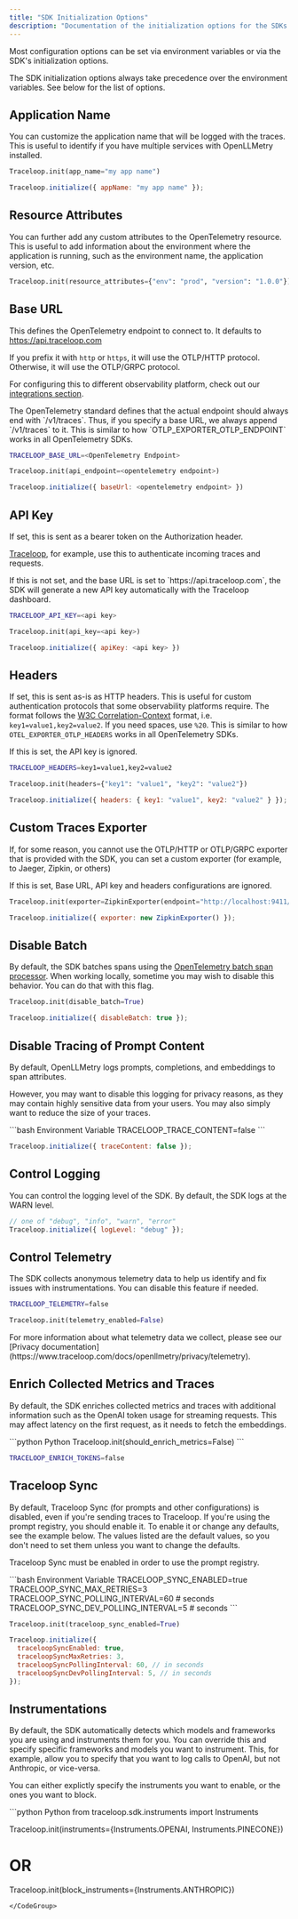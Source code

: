 ```yaml
---
title: "SDK Initialization Options"
description: "Documentation of the initialization options for the SDKs."
---
```


Most configuration options can be set via environment variables or via the SDK's initialization options.

<Warning>
  The SDK initialization options always take precedence over the environment
  variables.
</Warning>
See below for the list of options.

## Application Name

You can customize the application name that will be logged with the traces. This is useful to identify if you have multiple services with
OpenLLMetry installed.

<CodeGroup>

```python Python
Traceloop.init(app_name="my app name")
```

```js Typescript / Javascript
Traceloop.initialize({ appName: "my app name" });
```

</CodeGroup>

## Resource Attributes

You can further add any custom attributes to the OpenTelemetry resource. This is useful to add information about the environment
where the application is running, such as the environment name, the application version, etc.

<CodeGroup>

```python Python
Traceloop.init(resource_attributes={"env": "prod", "version": "1.0.0"})
```

</CodeGroup>

## Base URL

This defines the OpenTelemetry endpoint to connect to. It defaults to https://api.traceloop.com

If you prefix it with `http` or `https`, it will use the OTLP/HTTP protocol.
Otherwise, it will use the OTLP/GRPC protocol.

For configuring this to different observability platform, check out our [integrations section](/openllmetry/integrations).

<Note>
  The OpenTelemetry standard defines that the actual endpoint should always end
  with `/v1/traces`. Thus, if you specify a base URL, we always append
  `/v1/traces` to it. This is similar to how `OTLP_EXPORTER_OTLP_ENDPOINT` works
  in all OpenTelemetry SDKs.
</Note>

<CodeGroup>

```bash Environment Variable
TRACELOOP_BASE_URL=<OpenTelemetry Endpoint>
```

```python Python
Traceloop.init(api_endpoint=<opentelemetry endpoint>)
```

```js Typescript / Javascript
Traceloop.initialize({ baseUrl: <opentelemetry endpoint> })
```

</CodeGroup>

## API Key

If set, this is sent as a bearer token on the Authorization header.

[Traceloop](/openllmetry/integrations/traceloop), for example, use this to authenticate incoming traces and requests.

<Tip>
  If this is not set, and the base URL is set to `https://api.traceloop.com`,
  the SDK will generate a new API key automatically with the Traceloop
  dashboard.
</Tip>

<CodeGroup>

```bash Environment Variable
TRACELOOP_API_KEY=<api key>
```

```python Python
Traceloop.init(api_key=<api key>)
```

```js Typescript / Javascript
Traceloop.initialize({ apiKey: <api key> })
```

</CodeGroup>

## Headers

If set, this is sent as-is as HTTP headers. This is useful for custom authentication protocols that some observability platforms require.
The format follows the [W3C Correlation-Context](https://github.com/w3c/baggage/blob/master/baggage/HTTP_HEADER_FORMAT.md) format, i.e.
`key1=value1,key2=value2`. If you need spaces, use `%20`.
This is similar to how `OTEL_EXPORTER_OTLP_HEADERS` works in all OpenTelemetry SDKs.

<Note>If this is set, the API key is ignored.</Note>

<CodeGroup>

```bash Environment Variable
TRACELOOP_HEADERS=key1=value1,key2=value2
```

```python Python
Traceloop.init(headers={"key1": "value1", "key2": "value2"})
```

```js Typescript / Javascript
Traceloop.initialize({ headers: { key1: "value1", key2: "value2" } });
```

</CodeGroup>

## Custom Traces Exporter

If, for some reason, you cannot use the OTLP/HTTP or OTLP/GRPC exporter that is provided with the SDK, you can set a custom
exporter (for example, to Jaeger, Zipkin, or others)

<Note>
  If this is set, Base URL, API key and headers configurations are ignored.
</Note>

<CodeGroup>

```python Python
Traceloop.init(exporter=ZipkinExporter(endpoint="http://localhost:9411/api/v2/spans"))
```

```js Typescript / Javascript
Traceloop.initialize({ exporter: new ZipkinExporter() });
```

</CodeGroup>

## Disable Batch

By default, the SDK batches spans using the [OpenTelemetry batch span processor](https://github.com/open-telemetry/opentelemetry-collector/blob/main/processor/batchprocessor/README.md).
When working locally, sometime you may wish to disable this behavior. You can do that with this flag.

<CodeGroup>

```python Python
Traceloop.init(disable_batch=True)
```

```js Typescript / Javascript
Traceloop.initialize({ disableBatch: true });
```

</CodeGroup>

## Disable Tracing of Prompt Content

By default, OpenLLMetry logs prompts, completions, and embeddings to span attributes.

However, you may want to disable this logging for privacy reasons, as they may contain highly sensitive data from your users.
You may also simply want to reduce the size of your traces.

<CodeGroup>
```bash Environment Variable
TRACELOOP_TRACE_CONTENT=false
```

```js Typescript / Javascript
Traceloop.initialize({ traceContent: false });
```

</CodeGroup>

## Control Logging

You can control the logging level of the SDK. By default, the SDK logs at the WARN level.

<CodeGroup>

```js Typescript / Javascript
// one of "debug", "info", "warn", "error"
Traceloop.initialize({ logLevel: "debug" });
```

## Control Telemetry

The SDK collects anonymous telemetry data to help us identify and fix issues with instrumentations. 
You can disable this feature if needed.

<CodeGroup>

```bash Environment Variable
TRACELOOP_TELEMETRY=false
```

```python Python
Traceloop.init(telemetry_enabled=False)
```

</CodeGroup>

<Note>
  For more information about what telemetry data we collect, please see our [Privacy documentation](https://www.traceloop.com/docs/openllmetry/privacy/telemetry).
</Note>

## Enrich Collected Metrics and Traces

By default, the SDK enriches collected metrics and traces with additional information such as the OpenAI token usage for streaming requests.
This may affect latency on the first request, as it needs to fetch the embeddings.

<CodeGroup>
```python Python
Traceloop.init(should_enrich_metrics=False) 
```

```bash Environment Variable (JS/TS Only)
TRACELOOP_ENRICH_TOKENS=false
```

</CodeGroup>

## Traceloop Sync

By default, Traceloop Sync (for prompts and other configurations) is disabled, even if you're sending traces to Traceloop.
If you're using the prompt registry, you should enable it.
To enable it or change any defaults, see the example below. The values listed are the default values,
so you don't need to set them unless you want to change the defaults.

<Note>Traceloop Sync must be enabled in order to use the prompt registry.</Note>

<CodeGroup>
```bash Environment Variable
TRACELOOP_SYNC_ENABLED=true
TRACELOOP_SYNC_MAX_RETRIES=3
TRACELOOP_SYNC_POLLING_INTERVAL=60 # seconds
TRACELOOP_SYNC_DEV_POLLING_INTERVAL=5 # seconds
```

```python Python
Traceloop.init(traceloop_sync_enabled=True)
```

```js Typescript / Javascript
Traceloop.initialize({
  traceloopSyncEnabled: true,
  traceloopSyncMaxRetries: 3,
  traceloopSyncPollingInterval: 60, // in seconds
  traceloopSyncDevPollingInterval: 5, // in seconds
});
```

</CodeGroup>

## Instrumentations

By default, the SDK automatically detects which models and frameworks you are using and instruments them for you.
You can override this and specify specific frameworks and models you want to instrument. This, for example, allow you to
specify that you want to log calls to OpenAI, but not Anthropic, or vice-versa.

You can either explictly specify the instruments you want to enable, or the ones you want to block.

<CodeGroup>
```python Python
from traceloop.sdk.instruments import Instruments

Traceloop.init(instruments={Instruments.OPENAI, Instruments.PINECONE})

# OR

Traceloop.init(block_instruments={Instruments.ANTHROPIC})

```
</CodeGroup>
```
